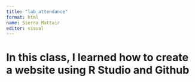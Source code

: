 ```yaml
---
title: "lab_attendance"
format: html
name: Sierra Mattair
editor: visual
---
```


# In this class, I learned how to create a website using R Studio and Github 
